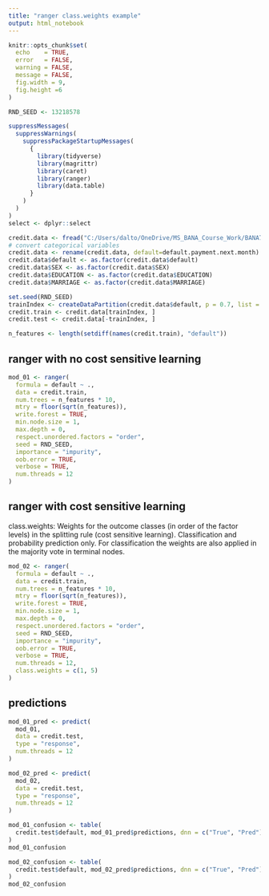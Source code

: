 ```yaml
---
title: "ranger class.weights example"
output: html_notebook
---
```


```r

knitr::opts_chunk$set(
  echo    = TRUE,
  error   = FALSE,
  warning = FALSE,
  message = FALSE,
  fig.width = 9,
  fig.height =6
)

RND_SEED <- 13218578
```

```r

suppressMessages(
  suppressWarnings(
    suppressPackageStartupMessages(
      {
        library(tidyverse)
        library(magrittr)
        library(caret)
        library(ranger)
        library(data.table)
      }
    )
  )
)
select <- dplyr::select
```

```r
credit.data <- fread("C:/Users/dalto/OneDrive/MS_BANA_Course_Work/BANA704X/Data-Mining-R/8. Other topics/Advanced Tree/data/credit_default.csv")
# convert categorical variables
credit.data <- rename(credit.data, default=default.payment.next.month)
credit.data$default <- as.factor(credit.data$default)
credit.data$SEX <- as.factor(credit.data$SEX)
credit.data$EDUCATION <- as.factor(credit.data$EDUCATION)
credit.data$MARRIAGE <- as.factor(credit.data$MARRIAGE)

set.seed(RND_SEED)
trainIndex <- createDataPartition(credit.data$default, p = 0.7, list = FALSE, times = 1)
credit.train <- credit.data[trainIndex, ]
credit.test <- credit.data[-trainIndex, ]

n_features <- length(setdiff(names(credit.train), "default"))
```

## ranger with no cost sensitive learning

```r

mod_01 <- ranger(
  formula = default ~ .,
  data = credit.train,
  num.trees = n_features * 10,
  mtry = floor(sqrt(n_features)),
  write.forest = TRUE,
  min.node.size = 1,
  max.depth = 0,
  respect.unordered.factors = "order",
  seed = RND_SEED,
  importance = "impurity",
  oob.error = TRUE,
  verbose = TRUE,
  num.threads = 12
)
```

## ranger with cost sensitive learning

class.weights: Weights for the outcome classes (in order of the factor levels) in the splitting rule (cost sensitive learning). Classification and probability prediction only. For classification the weights are also applied in the majority vote in terminal nodes.
    
```r

mod_02 <- ranger(
  formula = default ~ .,
  data = credit.train,
  num.trees = n_features * 10,
  mtry = floor(sqrt(n_features)),
  write.forest = TRUE,
  min.node.size = 1,
  max.depth = 0,
  respect.unordered.factors = "order",
  seed = RND_SEED,
  importance = "impurity",
  oob.error = TRUE,
  verbose = TRUE,
  num.threads = 12,
  class.weights = c(1, 5)
)
```

## predictions

```r
mod_01_pred <- predict(
  mod_01,
  data = credit.test,
  type = "response",
  num.threads = 12
)

mod_02_pred <- predict(
  mod_02,
  data = credit.test,
  type = "response",
  num.threads = 12
)
```

```r
mod_01_confusion <- table(
  credit.test$default, mod_01_pred$predictions, dnn = c("True", "Pred")
)
mod_01_confusion

```

```r
mod_02_confusion <- table(
  credit.test$default, mod_02_pred$predictions, dnn = c("True", "Pred")
)
mod_02_confusion
```






